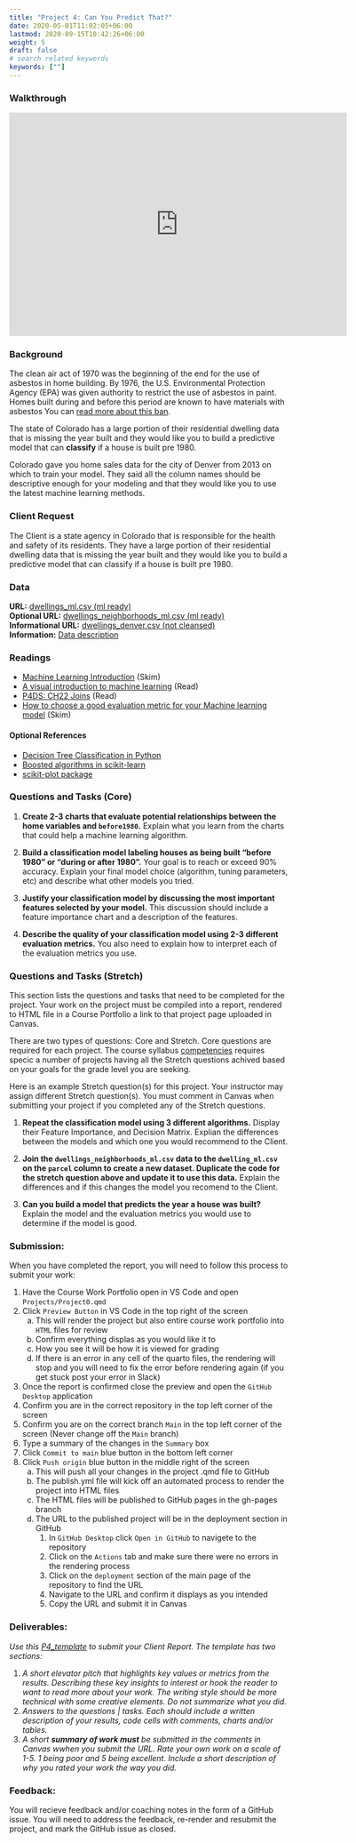 ```yaml
---
title: "Project 4: Can You Predict That?"
date: 2020-05-01T11:02:05+06:00
lastmod: 2020-09-15T10:42:26+06:00
weight: 5
draft: false
# search related keywords
keywords: [""]
---
```



### Walkthrough
```{=html}
<iframe id="kaltura_player" src="https://cdnapisec.kaltura.com/p/1157612/sp/115761200/embedIframeJs/uiconf_id/41338032/partner_id/1157612?iframeembed=true&playerId=kaltura_player&entry_id=1_ntkyl8mv&flashvars[localizationCode]=en&amp;flashvars[sideBarContainer.plugin]=true&amp;flashvars[sideBarContainer.position]=left&amp;flashvars[sideBarContainer.clickToClose]=true&amp;flashvars[chapters.plugin]=true&amp;flashvars[chapters.layout]=vertical&amp;flashvars[chapters.thumbnailRotator]=false&amp;flashvars[streamSelector.plugin]=true&amp;flashvars[EmbedPlayer.SpinnerTarget]=videoHolder&amp;flashvars[dualScreen.plugin]=true&amp;flashvars[Kaltura.addCrossoriginToIframe]=true&amp;&wid=1_tn9ykfrp" width="608" height="402" allowfullscreen webkitallowfullscreen mozAllowFullScreen allow="autoplay *; fullscreen *; encrypted-media *" sandbox="allow-downloads allow-forms allow-same-origin allow-scripts allow-top-navigation allow-pointer-lock allow-popups allow-modals allow-orientation-lock allow-popups-to-escape-sandbox allow-presentation allow-top-navigation-by-user-activation" frameborder="0" title="W08 - Project 4 Walkthrough"></iframe>
```


### Background

The clean air act of 1970 was the beginning of the end for the use of asbestos in home building.  By 1976, the U.S. Environmental Protection Agency (EPA) was given authority to restrict the use of asbestos in paint. Homes built during and before this period are known to have materials with asbestos You can [read more about this ban](https://www.asbestos.com/mesothelioma-lawyer/legislation/ban/).  

The state of Colorado has a large portion of their residential dwelling data that is missing the year built and they would like you to build a predictive model that can __classify__ if a house is built pre 1980.  

Colorado gave you home sales data for the city of Denver from 2013 on which to train your model. They said all the column names should be descriptive enough for your modeling and that they would like you to use the latest machine learning methods.


### Client Request

The Client is a state agency in Colorado that is responsible for the health and safety of its residents. They have a large portion of their residential dwelling data that is missing the year built and they would like you to build a predictive model that can classify if a house is built pre 1980.


### Data

__URL:__  [dwellings_ml.csv (ml ready)](https://github.com/byuidatascience/data4dwellings/raw/master/data-raw/dwellings_ml/dwellings_ml.csv)  
__Optional URL:__  [dwellings_neighborhoods_ml.csv (ml ready)](https://github.com/byuidatascience/data4dwellings/raw/master/data-raw/dwellings_neighborhoods_ml/dwellings_neighborhoods_ml.csv)  
__Informational URL:__  [dwellings_denver.csv (not cleansed)](https://github.com/byuidatascience/data4dwellings/raw/master/data-raw/dwellings_denver/dwellings_denver.csv)  
__Information:__ [Data description](https://github.com/byuidatascience/data4dwellings/blob/master/data.md)  


### Readings

- [Machine Learning Introduction](/Course%20Materials/ml.qmd) (Skim)
- [A visual introduction to machine learning](http://www.r2d3.us/visual-intro-to-machine-learning-part-1/) (Read)
- [P4DS: CH22 Joins](https://aeturrell.github.io/python4DS/joins.html) (Read)
- [How to choose a good evaluation metric for your Machine learning model](https://web.archive.org/web/20240213170741/https://ranvir.xyz/blog/how-to-evaluate-your-machine-learning-model-like-a-pro-metrics/) (Skim)


#### Optional References

- [Decision Tree Classification in Python](https://www.datacamp.com/community/tutorials/decision-tree-classification-python)    
- [Boosted algorithms in scikit-learn](https://scikit-learn.org/stable/modules/ensemble.html#gradient-tree-boosting)
- [scikit-plot package](https://github.com/reiinakano/scikit-plot)  
 

### Questions and Tasks (Core)

1. __Create 2-3 charts that evaluate potential relationships between the home variables and `before1980`.__ Explain what you learn from the charts that could help a machine learning algorithm.  

1. __Build a classification model labeling houses as being built “before 1980” or “during or after 1980”.__ Your goal is to reach or exceed 90% accuracy. Explain your final model choice (algorithm, tuning parameters, etc) and describe what other models you tried.  

1. __Justify your classification model by discussing the most important features selected by your model.__ This discussion should include a feature importance chart and a description of the features.  

1. __Describe the quality of your classification model using 2-3 different evaluation metrics.__ You also need to explain how to interpret each of the evaluation metrics you use.  


### Questions and Tasks (Stretch)
::: {.callout-note collapse="true"}
This section lists the questions and tasks that need to be completed for the project. Your work on the project must be compiled into a report, rendered to HTML file in a Course Portfolio a link to that project page uploaded in Canvas.

There are two types of questions: Core and Stretch. Core questions are required for each project. The course syllabus [competencies](../Syllabus/competency.qmd) requires specic a number of projects having all the Stretch questions achived based on your goals for the grade level you are seeking.
:::
Here is an example Stretch question(s) for this project. Your instructor may assign different Stretch question(s). You must comment in Canvas when submitting your project if you completed any of the Stretch questions.  

1. __Repeat the classification model using 3 different algorithms.__ Display their Feature Importance, and Decision Matrix. Explian the differences between the models and which one you would recommend to the Client.  

1. __Join the `dwellings_neighborhoods_ml.csv` data to the `dwelling_ml.csv` on the `parcel` column to create a new dataset. Duplicate the code for the stretch question above and update it to use this data.__ Explain the differences and if this changes the model you recomend to the Client.  

1. __Can you build a model that predicts the year a house was built?__ Explain the model and the evaluation metrics you would use to determine if the model is good.


### Submission:
::: {.callout-note collapse="true"}
When you have completed the report, you will need to follow this process to submit your work:

1. Have the Course Work Portfolio open in VS Code and open `Projects/Project0.qmd`
1. Click `Preview Button` in VS Code in the top right of the screen
    a. This will render the project but also entire course work portfolio into `HTML` files for review
    b. Confirm everything displas as you would like it to
    c. How you see it will be how it is viewed for grading
    d. If there is an error in any cell of the quarto files, the rendering will stop and you will need to fix the error before rendering again (if you get stuck post your error in Slack)
1. Once the report is confirmed close the preview and open the `GitHub Desktop` application
1. Confirm you are in the correct repository in the top left corner of the screen
1. Confirm you are on the correct branch `Main` in the top left corner of the screen (Never change off the `Main` branch)
1. Type a summary of the changes in the `Summary` box
1. Click `Commit to main` blue button in the bottom left corner
1. Click `Push origin` blue button in the middle right of the screen
    a. This will push all your changes in the project .qmd file to GitHub
    b. The publish.yml file will kick off an automated process to render the project into HTML files
    c. The HTML files will be published to GitHub pages in the gh-pages branch
    d. The URL to the published project will be in the deployment section in GitHub
        1. In `GitHub Desktop` click `Open in GitHub` to navigete to the repository
        2. Click on the `Actions` tab and make sure there were no errors in the rendering process
        3. Click on the `deployment` section of the main page of the repository to find the URL
        4. Navigate to the URL and confirm it displays as you intended
        5. Copy the URL and submit it in Canvas
:::


### Deliverables:

_Use this [P4_template](../Templates/P4_template.qmd) to submit your Client Report. The template has two sections:_

1. _A short elevator pitch that highlights key values or metrics from the results. Describing these key insights to interest or hook the reader to want to read more about your work. The writing style should be more technical with some creative elements. Do not summarize what you did._  
1. _Answers to the questions | tasks. Each should include a written description of your results, code cells with comments, charts and/or tables._  
1. _A short __summary of work must__ be submitted in the comments in Canvas wwhen you submit the URL. Rate your own work on a scale of 1-5. 1 being poor and 5 being excellent. Include a short description of why you rated your work the way you did._


### Feedback:
::: {.callout-note collapse="true"}
You will recieve feedback and/or coaching notes in the form of a GitHub issue. You will need to address the feedback, re-render and resubmit the project, and mark the GitHub issue as closed.
:::
